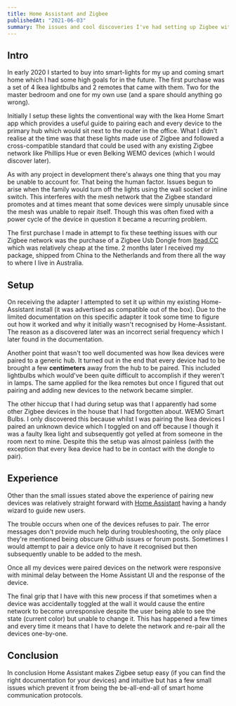 ```yaml
---
title: Home Assistant and Zigbee
publishedAt: "2021-06-03"
summary: The issues and cool discoveries I've had setting up Zigbee with Home Assistant
---
```


## Intro

In early 2020 I started to buy into smart-lights for my up and coming smart home which I had some high goals for in the future. The first purchase was a set of 4 Ikea lightbulbs and 2 remotes that came with them. Two for the master bedroom and one for my own use (and a spare should anything go wrong).

Initially I setup these lights the conventional way with the Ikea Home Smart app which provides a useful guide to pairing each and every device to the primary hub which would sit next to the router in the office. What I didn't realise at the time was that these lights made use of Zigbee and followed a cross-compatible standard that could be used with any existing Zigbee network like Phillips Hue or even Belking WEMO devices (which I would discover later).

As with any project in development there's always one thing that you may be unable to account for. That being the human factor. Issues begun to arise when the family would turn off the lights using the wall socket or inline switch. This interferes with the mesh network that the Zigbee standard promotes and at times meant that some devices were simply unusable since the mesh was unable to repair itself. Though this was often fixed with a power cycle of the device in question it became a recurring problem.

The first purchase I made in attempt to fix these teething issues with our Zigbee network was the purchase of a Zigbee Usb Dongle from [Itead.CC](https://www.itead.cc/zigbee-3-0-usb-dongle.html) which was relatively cheap at the time. 2 months later I received my package, shipped from China to the Netherlands and from there all the way to where I live in Australia.

## Setup

On receiving the adapter I attempted to set it up within my existing Home-Assistant install (it was advertised as compatible out of the box). Due to the limited documentation on this specific adapter it took some time to figure out how it worked and why it initially wasn't recognised by Home-Assistant. The reason as a discovered later was an incorrect serial frequency which I later found in the documentation.

Another point that wasn't too well documented was how Ikea devices were paired to a generic hub. It turned out in the end that every device had to be brought a few **centimeters** away from the hub to be paired. This included lightbulbs which would've been quite difficult to accomplish if they weren't in lamps. The same applied for the Ikea remotes but once I figured that out pairing and adding new devices to the network became simpler.

The other hiccup that I had during setup was that I apparently had some other Zigbee devices in the house that I had forgotten about. WEMO Smart Bulbs. I only discovered this because whilst I was pairing the Ikea devices I paired an unknown device which I toggled on and off because I though it was a faulty Ikea light and subsequently got yelled at from someone in the room next to mine. Despite this the setup was almost painless (with the exception that every Ikea device had to be in contact with the dongle to pair).

## Experience

Other than the small issues stated above the experience of pairing new devices was relatively straight forward with [Home Assistant](https://home-assistant.io) having a handy wizard to guide new users.

The trouble occurs when one of the devices refuses to pair. The error messages don't provide much help during troubleshooting, the only place they're mentioned being obscure Github issues or forum posts. Sometimes I would attempt to pair a device only to have it recognised but then subsequently unable to be added to the mesh.

Once all my devices were paired devices on the network were responsive with minimal delay between the Home Assistant UI and the response of the device.

The final grip that I have with this new process if that sometimes when a device was accidentally toggled at the wall it would cause the entire network to become unresponsive despite the user being able to see the state (current color) but unable to change it. This has happened a few times and every time it means that I have to delete the network and re-pair all the devices one-by-one.

## Conclusion

In conclusion Home Assistant makes Zigbee setup easy (if you can find the right documentation for your devices) and intuitive but has a few small issues which prevent it from being the be-all-end-all of smart home communication protocols.

